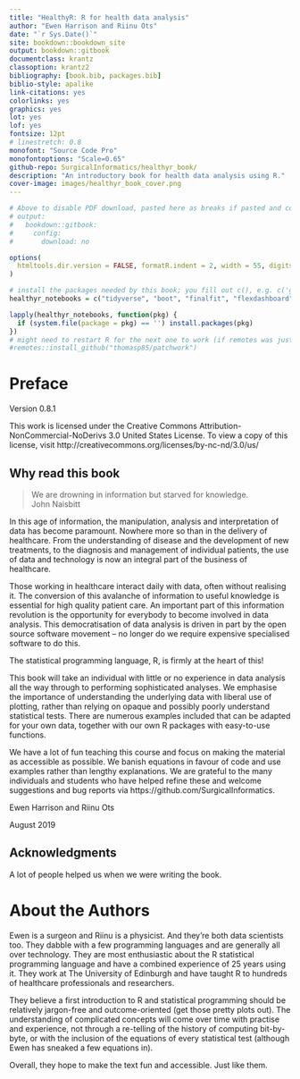 ```yaml
--- 
title: "HealthyR: R for health data analysis"
author: "Ewen Harrison and Riinu Ots"
date: "`r Sys.Date()`"
site: bookdown::bookdown_site
output: bookdown::gitbook
documentclass: krantz
classoption: krantz2
bibliography: [book.bib, packages.bib]
biblio-style: apalike
link-citations: yes
colorlinks: yes
graphics: yes
lot: yes
lof: yes
fontsize: 12pt
# linestretch: 0.8
monofont: "Source Code Pro"
monofontoptions: "Scale=0.65"
github-repo: SurgicalInformatics/healthyr_book/
description: "An introductory book for health data analysis using R."
cover-image: images/healthyr_book_cover.png
---
```


```r

# Above to disable PDF download, pasted here as breaks if pasted and commented out above:
# output:
#   bookdown::gitbook:
#     config:
#       download: no

options(
  htmltools.dir.version = FALSE, formatR.indent = 2, width = 55, digits = 4, tinytex.verbose = TRUE
)

# install the packages needed by this book; you fill out c(), e.g. c('ggplot2', 'dplyr')
healthyr_notebooks = c("tidyverse", "boot", "finalfit", "flexdashboard", "gapminder", "here", "kableExtra", "knitr", "remotes", "rmarkdown", "shiny", "survminer", "tinytex", "patchwork", "ggfortify")

lapply(healthyr_notebooks, function(pkg) {
  if (system.file(package = pkg) == '') install.packages(pkg)
})
# might need to restart R for the next one to work (if remotes was just installed)
#remotes::install_github("thomasp85/patchwork")
```

# Preface {-}

Version 0.8.1

This work is licensed under the Creative Commons Attribution-NonCommercial-NoDerivs 3.0 United States License. To view a copy of this license, visit http://creativecommons.org/licenses/by-nc-nd/3.0/us/

## Why read this book {-}

> We are drowning in information but starved for knowledge.  
> John Naisbitt

In this age of information, the manipulation, analysis and interpretation of data has become paramount. 
Nowhere more so than in the delivery of healthcare. 
From the understanding of disease and the development of new treatments, to the diagnosis and management of individual patients, the use of data and technology is now an integral part of the business of healthcare. 

Those working in healthcare interact daily with data, often without realising it. 
The conversion of this avalanche of information to useful knowledge is essential for high quality patient care. 
An important part of this information revolution is the opportunity for everybody to become involved in data analysis. 
This democratisation of data analysis is driven in part by the open source software movement – no longer do we require expensive specialised software to do this. 

The statistical programming language, R, is firmly at the heart of this! 

This book will take an individual with little or no experience in data analysis all the way through to performing sophisticated analyses. 
We emphasise the importance of understanding the underlying data with liberal use of plotting, rather than relying on opaque and possibly poorly understand statistical tests. 
There are numerous examples included that can be adapted for your own data, together with our own R packages with easy-to-use functions. 

We have a lot of fun teaching this course and focus on making the material as accessible as possible. 
We banish equations in favour of code and use examples rather than lengthy explanations. 
We are grateful to the many individuals and students who have helped refine these and welcome suggestions and bug reports via https://github.com/SurgicalInformatics. 

Ewen Harrison and Riinu Ots

August 2019

<!-- ## Structure of the book {-} -->

<!-- Chapter \@ref(r-basics) introduces a new topic, and ... -->


## Acknowledgments {-}

A lot of people helped us when we were writing the book.

<!-- ```{block2, type='flushright', html.tag='p'} -->
<!-- This is how to  -->
<!-- Write on the right -->
<!-- ``` -->


# About the Authors {-}

Ewen is a surgeon and Riinu is a physicist.
And they're both data scientists too. 
They dabble with a few programming languages and are generally all over technology. 
They are most enthusiastic about the R statistical programming language and have a combined experience of 25 years using it.
They work at The University of Edinburgh and have taught R to hundreds of healthcare professionals and researchers.

They believe a first introduction to R and statistical programming should be relatively jargon-free and outcome-oriented (get those pretty plots out). 
The understanding of complicated concepts will come over time with practise and experience, not through a re-telling of the history of computing bit-by-byte, or with the inclusion of the equations of every statistical test (although Ewen has sneaked a few equations in).

Overall, they hope to make the text fun and accessible. 
Just like them. 

\mainmatter
